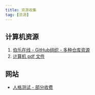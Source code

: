 ```yaml
---
title: 资源收集
tag: [资源]
---
```

## 计算机资源
1. [伯乐在线 - GitHub组织 - 多种仓库资源](https://github.com/jobbole)
2. [计算机 pdf 文件](https://github.com/foochane/books)

## 网站
- [人格测试 - 部分收费](https://www.16personalities.com/ch/)
